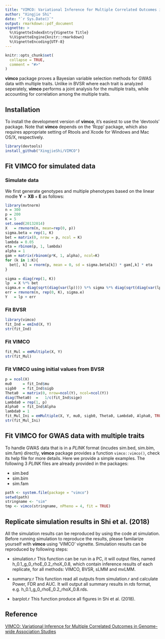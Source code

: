 ```yaml
---
title: "VIMCO: Variational Inference for Multiple Correlated Outcomes in Genome-wide Association Studies"
author: "Xingjie Shi"
date: "`r Sys.Date()`"
output: rmarkdown::pdf_document
vignette: >
  %\VignetteIndexEntry{Vignette Title}
  %\VignetteEngine{knitr::rmarkdown}
  %\VignetteEncoding{UTF-8}
---
```


```r
knitr::opts_chunk$set(
  collapse = TRUE,
  comment = "#>"
)
```

**vimco** package proves a Bayesian variable selection methods for GWAS data with multiple traits. Unlike in BVSR where each trait is analyzed seperately, **vimco** performs a joint analysis for the multiple traits, while accounting for correlation among the multiple traits.
 

## Installation
To install the development version of **vimco**, it's easiest to use the 'devtools' package. Note that **vimco** depends on the 'Rcpp' package, which also requires appropriate setting of Rtools and Xcode for Windows and Mac OS/X, respectively.

```r
library(devtools)
install_github("XingjieShi/VIMCO")
```

## Fit VIMCO for simulated data

### Simulate data
We first generate genotypes and multiple phenotypes based on the linear modle $\mathbf Y = \mathbf X \mathbf B + \mathbf E$ as follows:
```r
library(mvtnorm)
n = 300
p = 200
K = 5
set.seed(20132014)
X   = rmvnorm(n, mean=rep(0, p))
sigma.beta = rep(1, K)
bet = matrix(0, nrow = p, ncol = K)
lambda = 0.05
eta = rbinom(p, 1, lambda)
alpha = 1
gam = matrix(rbinom(p*K, 1, alpha), ncol=K)
for (k in 1:K){
  bet[, k] = rnorm(p, mean = 0, sd = sigma.beta[k]) * gam[,k] * eta 
}
  
sigma = diag(rep(1, K))
lp  = X %*% bet
sigma.e = diag(sqrt(diag(var(lp)))) %*% sigma %*% diag(sqrt(diag(var(lp))))
err = rmvnorm(n, rep(0, K), sigma.e)
Y   = lp + err
```

### Fit BVSR
```r
library(vimco)
fit_Ind = emInd(X, Y)
str(fit_Ind)
```

### Fit VIMCO
```r
fit_Mul = emMultiple(X, Y)
str(fit_Mul)
```

### Fit VIMCO using initial values from BVSR
```r
p = ncol(X)
mu0     = fit_Ind$mu
sigb0   = fit_Ind$sigb
Theta0  = matrix(0, nrow=ncol(Y), ncol=ncol(Y))
diag(Theta0)  =   1/c(fit_Ind$sige)
Lambda0 = rep(1, p)
Alpha0  = fit_Ind$Alpha 
lambda0 = 1
fit_Mul_Ini = emMultiple(X, Y, mu0, sigb0, Theta0, Lambda0, Alpha0, TRUE) 
str(fit_Mul_Ini)
```


## Fit VIMCO for GWAS data with multiple traits
To handle GWAS data that is in a _PLINK_ format (incudes sim.bed, sim.bim, sim.fam) directly, **vimco** package provides a function `vimco::vimco()`, check its help file for more details. Here we provide a simple examples. The following 3 _PLINK_ files are already provided in the packages: 

- sim.bed
- sim.bim
- sim.fam


```r
path <- system.file(package = "vimco")
setwd(path)
stringname <- "sim"
tmp <- vimco(stringname, nPheno = 4, fit = TRUE)
```


## Replicate simulation results in Shi et al. (2018)
All the simulation results can be reproduced by using the code at simulation. Before running simulation to reproduce the results, please familarize yourself with **vimco** using 'VIMCO' vignette. Simulation results can be reproduced by following steps:

- simulation.r This function can be run in a PC, it will output files, named h_0.1_g_0_rhoE_0.2_rhoX_0.8, which contain inference results of each replicate, for all methods: VIMCO, BVSR, sLMM and mvLMM. 

- summary.r This function read all outputs from simulation.r and calculate Power, FDR and AUC. It will output all summary results in _rds_ format, e.g. h_0.1_g_0_rhoE_0.2_rhoX_0.8.rds.

- barplot.r This function produce all figures in Shi et al. (2018).



## Reference
[VIMCO: Variational Inference for Multiple Correlated Outcomes in Genome-wide Association Studies](https://arxiv.org/abs/1807.10467)
